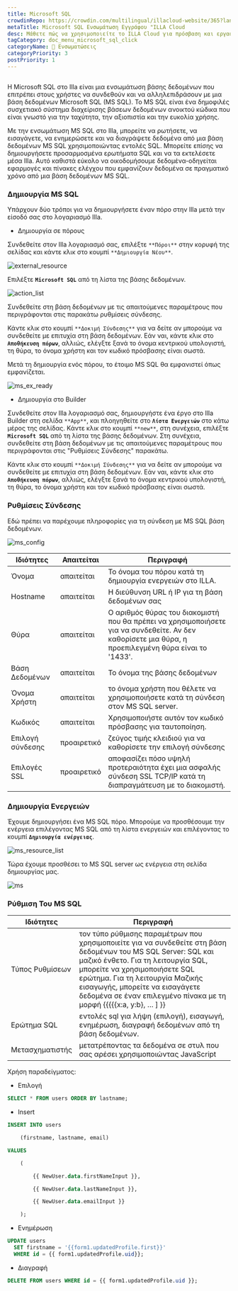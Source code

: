 ```yaml
---
title: Microsoft SQL
crowdinRepo: https://crowdin.com/multilingual/illacloud-website/365?languages=el&filter=basic&value=0
metaTitle: Microsoft SQL Ενσωμάτωση Εγγράφου "ILLA Cloud
desc: Μάθετε πώς να χρησιμοποιείτε το ILLA Cloud για πρόσβαση και εργασία με τα δεδομένα Microsoft SQL. Κατασκευή εφαρμογών, απεικόνιση δεδομένων, και αυτοματοποίηση ροών εργασίας με το ILLA Cloud.
tagCategory: doc_menu_microsoft_sql_click
categoryName: 🔨 Ενσωματώσεις
categoryPriority: 3
postPriority: 1
---
```


## <h2 hidden>Τι είναι το Microsoft SQL?</h2>

Η Microsoft SQL στο Illa είναι μια ενσωμάτωση βάσης δεδομένων που επιτρέπει στους χρήστες να συνδεθούν και να αλληλεπιδράσουν με μια βάση δεδομένων Microsoft SQL (MS SQL). Το MS SQL είναι ένα δημοφιλές συσχετιακό σύστημα διαχείρισης βάσεων δεδομένων ανοικτού κώδικα που είναι γνωστό για την ταχύτητα, την αξιοπιστία και την ευκολία χρήσης.

Με την ενσωμάτωση MS SQL στο Illa, μπορείτε να ρωτήσετε, να εισαγάγετε, να ενημερώσετε και να διαγράψετε δεδομένα από μια βάση δεδομένων MS SQL χρησιμοποιώντας εντολές SQL. Μπορείτε επίσης να δημιουργήσετε προσαρμοσμένα ερωτήματα SQL και να τα εκτελέσετε μέσα Illa. Αυτό καθιστά εύκολο να οικοδομήσουμε δεδομένα-οδηγείται εφαρμογές και πίνακες ελέγχου που εμφανίζουν δεδομένα σε πραγματικό χρόνο από μια βάση δεδομένων MS SQL.

### Δημιουργία MS SQL

Υπάρχουν δύο τρόποι για να δημιουργήσετε έναν πόρο στην Illa μετά την είσοδό σας στο λογαριασμό Illa.

-   Δημιουργία σε πόρους

Συνδεθείτε στον Illa λογαριασμό σας, επιλέξτε `**Πόροι**` στην κορυφή της σελίδας και κάντε κλικ στο κουμπί `**Δημιουργία Νέου**`.

![external_resource](https://cdn.illacloud.com/official-website/img/docs/external_resource.png)

Επιλέξτε **`Microsoft SQL`** από τη λίστα της βάσης δεδομένων.

![action_list](https://cdn.illacloud.com/official-website/img/docs/action_list.png)

Συνδεθείτε στη βάση δεδομένων με τις απαιτούμενες παραμέτρους που περιγράφονται στις παρακάτω ρυθμίσεις σύνδεσης.

Κάντε κλικ στο κουμπί `**Δοκιμή Σύνδεσης**` για να δείτε αν μπορούμε να συνδεθείτε με επιτυχία στη βάση δεδομένων. Εάν ναι, κάντε κλικ στο **`Αποθήκευση πόρων`**, αλλιώς, ελέγξτε ξανά το όνομα κεντρικού υπολογιστή, τη θύρα, το όνομα χρήστη και τον κωδικό πρόσβασης είναι σωστά.

Μετά τη δημιουργία ενός πόρου, το έτοιμο MS SQL θα εμφανιστεί όπως εμφανίζεται.

![ms_ex_ready](https://cdn.illacloud.com/official-website/img/docs/ms_ex_ready.png)

-   Δημιουργία στο Builder

Συνδεθείτε στον Illa λογαριασμό σας, δημιουργήστε ένα έργο στο Illa Builder στη σελίδα `**App**`, και πλοηγηθείτε στο **`Λίστα Ενεργειών`** στο κάτω μέρος της σελίδας. Κάντε κλικ στο κουμπί `**new**`, στη συνέχεια, επιλέξτε **`Microsoft SQL`** από τη λίστα της βάσης δεδομένων. Στη συνέχεια, συνδεθείτε στη βάση δεδομένων με τις απαιτούμενες παραμέτρους που περιγράφονται στις "Ρυθμίσεις Σύνδεσης" παρακάτω.

Κάντε κλικ στο κουμπί `**Δοκιμή Σύνδεσης**` για να δείτε αν μπορούμε να συνδεθείτε με επιτυχία στη βάση δεδομένων. Εάν ναι, κάντε κλικ στο **`Αποθήκευση πόρων`**, αλλιώς, ελέγξτε ξανά το όνομα κεντρικού υπολογιστή, τη θύρα, το όνομα χρήστη και τον κωδικό πρόσβασης είναι σωστά.

### Ρυθμίσεις Σύνδεσης

Εδώ πρέπει να παρέχουμε πληροφορίες για τη σύνδεση με MS SQL βάση δεδομένων.

![ms_config](https://cdn.illacloud.com/official-website/img/docs/ms_config.png)

| Ιδιότητες               | Απαιτείται  | Περιγραφή                                                                                                                                            |
| ----------------------- | ----------- | ---------------------------------------------------------------------------------------------------------------------------------------------------- |
| Όνομα                   | απαιτείται  | Το όνομα του πόρου κατά τη δημιουργία ενεργειών στο ILLA.                                                                                            |
| Hostname                | απαιτείται  | Η διεύθυνση URL ή IP για τη βάση δεδομένων σας                                                                                                       |
| Θύρα                    | απαιτείται  | Ο αριθμός θύρας του διακομιστή που θα πρέπει να χρησιμοποιήσετε για να συνδεθείτε. Αν δεν καθορίσετε μια θύρα, η προεπιλεγμένη θύρα είναι το '1433'. |
| Βάση Δεδομένων          | απαιτείται  | Το όνομα της βάσης δεδομένων                                                                                                                         |
| Όνομα Χρήστη            | απαιτείται  | το όνομα χρήστη που θέλετε να χρησιμοποιήσετε κατά τη σύνδεση στον MS SQL server.                                                                    |
| Κωδικός                 | απαιτείται  | Χρησιμοποιήστε αυτόν τον κωδικό πρόσβασης για ταυτοποίηση.                                                                                           |
| Επιλογή σύνδεσης        | προαιρετικό | ζεύγος τιμής κλειδιού για να καθορίσετε την επιλογή σύνδεσης                                                                                         |
| Επιλογές SSL            | προαιρετικό | αποφασίζει πόσο υψηλή προτεραιότητα έχει μια ασφαλής σύνδεση SSL TCP/IP κατά τη διαπραγμάτευση με το διακομιστή.                                     |

### Δημιουργία Ενεργειών

Έχουμε δημιουργήσει ένα MS SQL πόρο. Μπορούμε να προσθέσουμε την ενέργεια επιλέγοντας MS SQL από τη λίστα ενεργειών και επιλέγοντας το κουμπί **`Δημιουργία ενέργειας`**.

![ms_resource_list](https://cdn.illacloud.com/official-website/img/docs/ms_resource_list.png)

Τώρα έχουμε προσθέσει το MS SQL server ως ενέργεια στη σελίδα δημιουργίας μας.

![ms](https://cdn.illacloud.com/official-website/img/docs/ms.png)

### Ρύθμιση Του MS SQL

| Ιδιότητες       | Περιγραφή                                                                                                                                                                                                                                                                                                                        |
| --------------- | -------------------------------------------------------------------------------------------------------------------------------------------------------------------------------------------------------------------------------------------------------------------------------------------------------------------------------- |
| Τύπος Ρυθμίσεων | τον τύπο ρύθμισης παραμέτρων που χρησιμοποιείτε για να συνδεθείτε στη βάση δεδομένων του MS SQL Server: SQL και μαζικό ένθετο. Για τη λειτουργία SQL, μπορείτε να χρησιμοποιήσετε SQL ερώτημα. Για τη λειτουργία Μαζικής εισαγωγής, μπορείτε να εισαγάγετε δεδομένα σε έναν επιλεγμένο πίνακα με τη μορφή {{{{{x:a, y:b}, … ] }} |
| Ερώτημα SQL     | εντολές sql για λήψη (επιλογή), εισαγωγή, ενημέρωση, διαγραφή δεδομένων από τη βάση δεδομένων.                                                                                                                                                                                                                                   |
| Μετασχηματιστής | μετατρέποντας τα δεδομένα σε στυλ που σας αρέσει χρησιμοποιώντας JavaScript                                                                                                                                                                                                                                                      |

Χρήση παραδείγματος:

-   Επιλογή

```sql
SELECT * FROM users ORDER BY lastname;
```

-   Insert

```sql
INSERT INTO users

	(firstname, lastname, email)

VALUES

	(

		{{ NewUser.data.firstNameInput }},

		{{ NewUser.data.lastNameInput }},

		{{ NewUser.data.emailInput }}

	);
```

-   Ενημέρωση

```sql
UPDATE users
  SET firstname = '{{form1.updatedProfile.first}}'
  WHERE id = {{ form1.updatedProfile.uid}};
```

-   Διαγραφή

```sql
DELETE FROM users WHERE id = {{ form1.updatedProfile.uid }};
```

